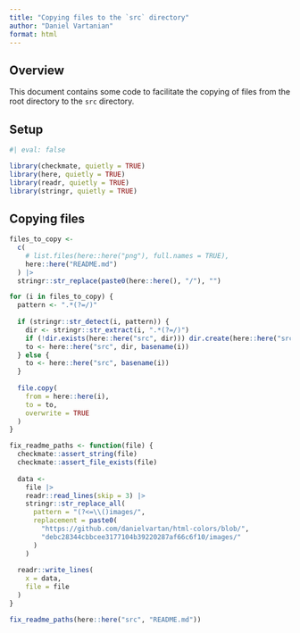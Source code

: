 ```yaml
---
title: "Copying files to the `src` directory"
author: "Daniel Vartanian"
format: html
---
```


## Overview

This document contains some code to facilitate the copying of files from the root directory to the `src` directory.

## Setup

```r
#| eval: false

library(checkmate, quietly = TRUE)
library(here, quietly = TRUE)
library(readr, quietly = TRUE)
library(stringr, quietly = TRUE)
```

## Copying files

```r
files_to_copy <- 
  c(
    # list.files(here::here("png"), full.names = TRUE),
    here::here("README.md")
  ) |>
  stringr::str_replace(paste0(here::here(), "/"), "")
```

```r
for (i in files_to_copy) {
  pattern <- ".*(?=/)"
  
  if (stringr::str_detect(i, pattern)) {
    dir <- stringr::str_extract(i, ".*(?=/)")
    if (!dir.exists(here::here("src", dir))) dir.create(here::here("src", dir))
    to <- here::here("src", dir, basename(i))
  } else {
    to <- here::here("src", basename(i))
  }
  
  file.copy(
    from = here::here(i), 
    to = to, 
    overwrite = TRUE
  )
}
```

```r
fix_readme_paths <- function(file) {
  checkmate::assert_string(file)
  checkmate::assert_file_exists(file)
  
  data <- 
    file |>
    readr::read_lines(skip = 3) |>
    stringr::str_replace_all(
      pattern = "(?<=\\()images/",
      replacement = paste0(
        "https://github.com/danielvartan/html-colors/blob/", 
        "debc28344cbbcee3177104b39220287af66c6f10/images/"
      )
    )
  
  readr::write_lines(
    x = data,
    file = file
  )
}
```

```r
fix_readme_paths(here::here("src", "README.md"))
```
